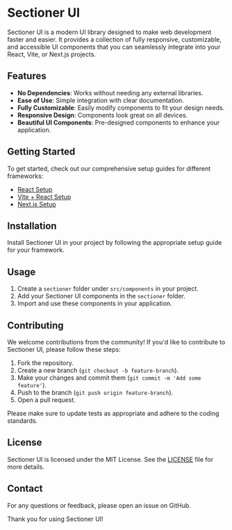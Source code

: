 # Sectioner UI

Sectioner UI is a modern UI library designed to make web development faster and easier. It provides a collection of fully responsive, customizable, and accessible UI components that you can seamlessly integrate into your React, Vite, or Next.js projects.

## Features

- **No Dependencies**: Works without needing any external libraries.
- **Ease of Use**: Simple integration with clear documentation.
- **Fully Customizable**: Easily modify components to fit your design needs.
- **Responsive Design**: Components look great on all devices.
- **Beautiful UI Components**: Pre-designed components to enhance your application.

## Getting Started

To get started, check out our comprehensive setup guides for different frameworks:

- [React Setup](docs/setup/react.md)
- [Vite + React Setup](docs/setup/vite-react.md)
- [Next.js Setup](docs/setup/next.md)

## Installation

Install Sectioner UI in your project by following the appropriate setup guide for your framework.

## Usage

1. Create a `sectioner` folder under `src/components` in your project.
2. Add your Sectioner UI components in the `sectioner` folder.
3. Import and use these components in your application.

## Contributing

We welcome contributions from the community! If you'd like to contribute to Sectioner UI, please follow these steps:

1. Fork the repository.
2. Create a new branch (`git checkout -b feature-branch`).
3. Make your changes and commit them (`git commit -m 'Add some feature'`).
4. Push to the branch (`git push origin feature-branch`).
5. Open a pull request.

Please make sure to update tests as appropriate and adhere to the coding standards.

## License

Sectioner UI is licensed under the MIT License. See the [LICENSE](LICENSE) file for more details.

## Contact

For any questions or feedback, please open an issue on GitHub.

Thank you for using Sectioner UI!

